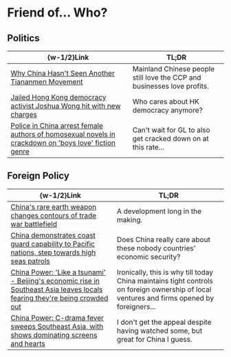 #   Friend of... Who?

##  Politics

|  \{w-1/2\}Link  |  TL;DR  |
|  ----  |  ----  |
|  [Why China Hasn't Seen Another Tiananmen Movement](https://foreignpolicy.com/2025/06/04/tiananmen-june-protest-china-censorship-online)  |  Mainland Chinese people still love the CCP and businesses love profits.  | 
|  [Jailed Hong Kong democracy activist Joshua Wong hit with new charges](https://www.theguardian.com/world/2025/jun/07/jailed-hong-kong-democracy-activist-joshua-wong-hit-with-new-charges)  |  Who cares about HK democracy anymore?  | 
|  [Police in China arrest female authors of homosexual novels in crackdown on 'boys love' fiction genre](https://www.abc.net.au/news/2025-06-12/police-in-china-arrest-female-writers-over-homosexual-novels/105403258)  |  Can't wait for GL to also get cracked down on at this rate...  |

##  Foreign Policy

|  \{w-1/2\}Link  |  TL;DR  |
|  ----  |  ----  |
|  [China's rare earth weapon changes contours of trade war battlefield](https://www.reuters.com/world/china/chinas-rare-earth-weapon-changes-contours-trade-war-battlefield-2025-06-06)  |  A development long in the making.  | 
|  [China demonstrates coast guard capability to Pacific nations, step towards high seas patrols](https://www.reuters.com/en/china-demonstrates-coast-guard-capability-pacific-nations-step-towards-high-seas-2025-06-06)  |  Does China really care about these nobody countries' economic security?  | 
|  [China Power: 'Like a tsunami' - Beijing's economic rise in Southeast Asia leaves locals fearing they're being crowded out ](https://www.channelnewsasia.com/asia/china-power-timor-leste-indonesia-morowali-nickel-infrastructure-economy-5027691)  |  Ironically, this is why till today China maintains tight controls on foreign ownership of local ventures and firms opened by foreigners...  | 
|  [China Power: C-drama fever sweeps Southeast Asia, with shows dominating screens and hearts](https://www.channelnewsasia.com/east-asia/china-c-dramas-soft-power-boom-southeast-asia-tourism-5056776)  |  I don't get the appeal despite having watched some, but great for China I guess.  | 
